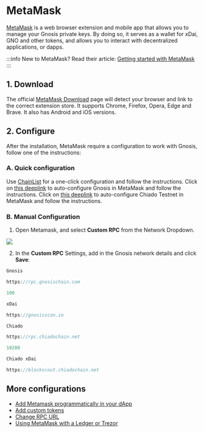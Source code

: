 ---
---

# MetaMask

[MetaMask](https://metamask.io/) is a web browser extension and mobile app that allows you to manage your Gnosis private keys. By doing so, it serves as a wallet for xDai, GNO and other tokens, and allows you to interact with decentralized applications, or dapps.

:::info New to MetaMask?
Read their article: [Getting started with MetaMask](https://metamask.zendesk.com/hc/en-us/articles/360015489531-Getting-started-with-MetaMask)
:::

## 1. Download

The official [MetaMask Download](https://metamask.io/download/) page will detect your browser and link to the correct extension store. It supports Chrome, Firefox, Opera, Edge and Brave. It also has Android and iOS versions.

## 2. Configure

After the installation, MetaMask require a configuration to work with Gnosis, follow one of the instructions:

### A. Quick configuration

<Tabs>
  <TabItem value="chainlist" label="Chain List">Use <a href="https://chainlist.org/?search=gnosis">ChainList</a> for a one-click configuration and follow the instructions.</TabItem>
  <TabItem value="deeplink-gnosis" label="Deeplink (Gnosis Mainnet)">Click on <a href="https://shanejonas.github.io/metamask-link/deep?method=wallet_addEthereumChain&params[0][chainId]=0x64&params[0][chainName]=Gnosis&params[0][rpcUrls][0]=https://rpc.gnosischain.com&params[0][nativeCurrency][name]=xDAI&params[0][nativeCurrency][symbol]=xDAI&params[0][nativeCurrency][decimals]=18&params[0][blockExplorerUrls][0]=https://blockscout.com/xdai/mainnet">this deeplink</a> to auto-configure Gnosis in MetaMask and follow the instructions.</TabItem>
  <TabItem value="deeplink-chiado" label="Deeplink (Chiado Testnet)">Click on <a href="https://shanejonas.github.io/metamask-link/deep?method=wallet_addEthereumChain&params[0][chainId]=0x27D8&params[0][chainName]=Chiado&params[0][rpcUrls][0]=https://rpc.chiadochain.net&params[0][nativeCurrency][name]=Chiado xDAI&params[0][nativeCurrency][symbol]=xDAI&params[0][nativeCurrency][decimals]=18&params[0][blockExplorerUrls][0]=https://blockscout.chiadochain.net">this deeplink</a> to auto-configure Chiado Testnet in MetaMask and follow the instructions.</TabItem>
</Tabs>

### B. Manual Configuration

1) Open Metamask, and select **Custom RPC** from the Network Dropdown.

![](/img/tools/custom-rpc.png)

2) In the **Custom RPC** Settings, add in the Gnosis network details and click **Save**:


<Tabs>
  <TabItem value="gmain" label="Gnosis Mainnet">

```jsx title="Network Name"
Gnosis
```

```jsx title="New RPC URL"
https://rpc.gnosischain.com
```

```jsx title="Chain ID"
100
```

```jsx title="Symbol"
xDai
```

```jsx title="Block Explorer URL"
https://gnosisscan.io
```

  </TabItem>
  <TabItem value="ctest" label="Chiado Testnet">

```jsx title="Network Name"
Chiado
```

```jsx title="New RPC URL"
https://rpc.chiadochain.net
```

```jsx title="Chain ID"
10200
```

```jsx title="Symbol"
Chiado xDai
```

```jsx title="Block Explorer URL"
https://blockscout.chiadochain.net
```


  </TabItem>
</Tabs>


## More configurations

- [Add Metamask programmatically in your dApp](/developers/interact/metamask)
- [Add custom tokens](https://metamask.zendesk.com/hc/en-us/articles/360015489031-How-to-add-unlisted-tokens-custom-tokens-in-MetaMask)
- [Change RPC URL](/tools/wallets/metamask/change-rpc-url)
- [Using MetaMask with a Ledger or Trezor](https://metamask.zendesk.com/hc/en-us/articles/360020394612-How-to-connect-a-Trezor-or-Ledger-Hardware-Wallet)